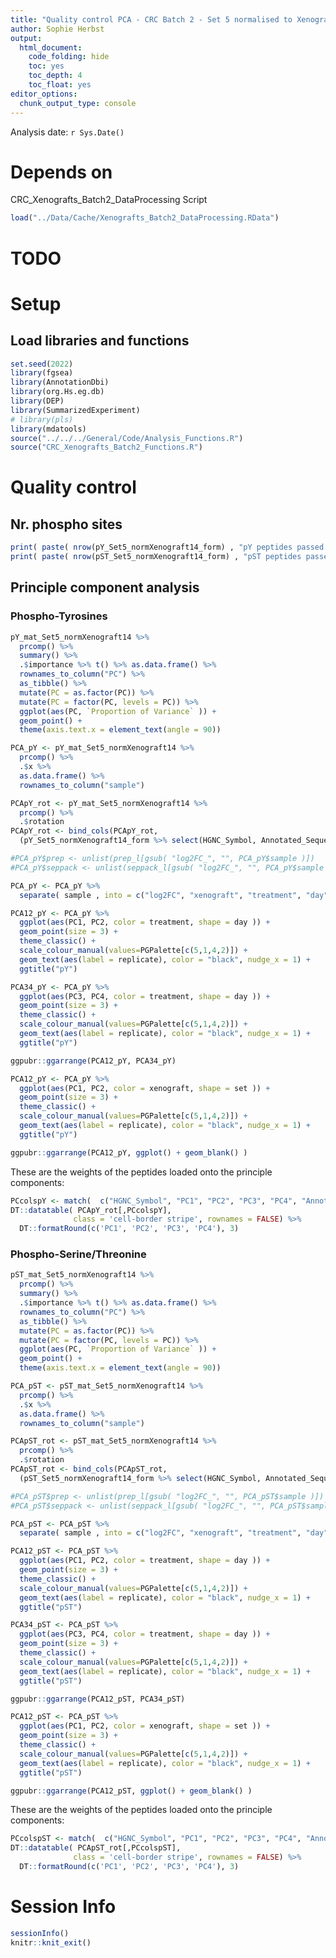 ```yaml
---
title: "Quality control PCA - CRC Batch 2 - Set 5 normalised to Xenograft14"
author: Sophie Herbst
output:
  html_document:
    code_folding: hide
    toc: yes
    toc_depth: 4
    toc_float: yes
editor_options: 
  chunk_output_type: console
---
```

Analysis date: `r Sys.Date()`

# Depends on
CRC_Xenografts_Batch2_DataProcessing Script

```r
load("../Data/Cache/Xenografts_Batch2_DataProcessing.RData")
```

# TODO

# Setup
## Load libraries and functions
```r
set.seed(2022)
library(fgsea)
library(AnnotationDbi)
library(org.Hs.eg.db)
library(DEP)
library(SummarizedExperiment)
# library(pls)
library(mdatools)
source("../../../General/Code/Analysis_Functions.R")
source("CRC_Xenografts_Batch2_Functions.R")
```

# Quality control
## Nr. phospho sites
```r
print( paste( nrow(pY_Set5_normXenograft14_form) , "pY peptides passed the filtering procedure for the sets combined. These peptides were detected from", length(unique(pY_Set5_normXenograft14_form$HGNC_Symbol) ), "proteins." ))
print( paste( nrow(pST_Set5_normXenograft14_form) , "pST peptides passed the filtering procedure for the sets combined. These peptides were detected from", length(unique(pST_Set5_normXenograft14_form$HGNC_Symbol) ), "proteins." ))
```

## Principle component analysis
### Phospho-Tyrosines
```r
pY_mat_Set5_normXenograft14 %>%
  prcomp() %>% 
  summary() %>% 
  .$importance %>% t() %>% as.data.frame() %>%
  rownames_to_column("PC") %>% 
  as_tibble() %>%
  mutate(PC = as.factor(PC)) %>%
  mutate(PC = factor(PC, levels = PC)) %>%
  ggplot(aes(PC, `Proportion of Variance` )) +
  geom_point() +
  theme(axis.text.x = element_text(angle = 90))
```

```r
PCA_pY <- pY_mat_Set5_normXenograft14 %>%
  prcomp() %>% 
  .$x %>% 
  as.data.frame() %>%
  rownames_to_column("sample")

PCApY_rot <- pY_mat_Set5_normXenograft14 %>%
  prcomp() %>%
  .$rotation
PCApY_rot <- bind_cols(PCApY_rot, 
  (pY_Set5_normXenograft14_form %>% select(HGNC_Symbol, Annotated_Sequence) ) ) %>% arrange(desc(PC1) )

#PCA_pY$prep <- unlist(prep_l[gsub( "log2FC_", "", PCA_pY$sample )])
#PCA_pY$seppack <- unlist(seppack_l[gsub( "log2FC_", "", PCA_pY$sample )]) 

PCA_pY <- PCA_pY %>% 
  separate( sample , into = c("log2FC", "xenograft", "treatment", "day", "replicate", "set"), sep = "_")

PCA12_pY <- PCA_pY %>% 
  ggplot(aes(PC1, PC2, color = treatment, shape = day )) +
  geom_point(size = 3) +
  theme_classic() +
  scale_colour_manual(values=PGPalette[c(5,1,4,2)]) +
  geom_text(aes(label = replicate), color = "black", nudge_x = 1) +
  ggtitle("pY")

PCA34_pY <- PCA_pY %>% 
  ggplot(aes(PC3, PC4, color = treatment, shape = day )) +
  geom_point(size = 3) +
  theme_classic() +
  scale_colour_manual(values=PGPalette[c(5,1,4,2)]) +
  geom_text(aes(label = replicate), color = "black", nudge_x = 1) +
  ggtitle("pY")

ggpubr::ggarrange(PCA12_pY, PCA34_pY)

PCA12_pY <- PCA_pY %>% 
  ggplot(aes(PC1, PC2, color = xenograft, shape = set )) +
  geom_point(size = 3) +
  theme_classic() +
  scale_colour_manual(values=PGPalette[c(5,1,4,2)]) +
  geom_text(aes(label = replicate), color = "black", nudge_x = 1) +
  ggtitle("pY")

ggpubr::ggarrange(PCA12_pY, ggplot() + geom_blank() )
```

These are the weights of the peptides loaded onto the principle components:

```r
PCcolspY <- match(  c("HGNC_Symbol", "PC1", "PC2", "PC3", "PC4", "Annotated_Sequence") , colnames(PCApY_rot))
DT::datatable( PCApY_rot[,PCcolspY], 
              class = 'cell-border stripe', rownames = FALSE) %>% 
  DT::formatRound(c('PC1', 'PC2', 'PC3', 'PC4'), 3)
```

### Phospho-Serine/Threonine
```r
pST_mat_Set5_normXenograft14 %>%
  prcomp() %>% 
  summary() %>% 
  .$importance %>% t() %>% as.data.frame() %>%
  rownames_to_column("PC") %>% 
  as_tibble() %>%
  mutate(PC = as.factor(PC)) %>%
  mutate(PC = factor(PC, levels = PC)) %>%
  ggplot(aes(PC, `Proportion of Variance` )) +
  geom_point() +
  theme(axis.text.x = element_text(angle = 90))
```

```r
PCA_pST <- pST_mat_Set5_normXenograft14 %>%
  prcomp() %>% 
  .$x %>% 
  as.data.frame() %>%
  rownames_to_column("sample")

PCApST_rot <- pST_mat_Set5_normXenograft14 %>%
  prcomp() %>%
  .$rotation
PCApST_rot <- bind_cols(PCApST_rot, 
  (pST_Set5_normXenograft14_form %>% select(HGNC_Symbol, Annotated_Sequence) ) ) %>% arrange(desc(PC1) )

#PCA_pST$prep <- unlist(prep_l[gsub( "log2FC_", "", PCA_pST$sample )])
#PCA_pST$seppack <- unlist(seppack_l[gsub( "log2FC_", "", PCA_pST$sample )]) 

PCA_pST <- PCA_pST %>% 
  separate( sample , into = c("log2FC", "xenograft", "treatment", "day", "replicate", "set"), sep = "_")

PCA12_pST <- PCA_pST %>% 
  ggplot(aes(PC1, PC2, color = treatment, shape = day )) +
  geom_point(size = 3) +
  theme_classic() +
  scale_colour_manual(values=PGPalette[c(5,1,4,2)]) +
  geom_text(aes(label = replicate), color = "black", nudge_x = 1) +
  ggtitle("pST")

PCA34_pST <- PCA_pST %>% 
  ggplot(aes(PC3, PC4, color = treatment, shape = day )) +
  geom_point(size = 3) +
  theme_classic() +
  scale_colour_manual(values=PGPalette[c(5,1,4,2)]) +
  geom_text(aes(label = replicate), color = "black", nudge_x = 1) +
  ggtitle("pST")

ggpubr::ggarrange(PCA12_pST, PCA34_pST)

PCA12_pST <- PCA_pST %>% 
  ggplot(aes(PC1, PC2, color = xenograft, shape = set )) +
  geom_point(size = 3) +
  theme_classic() +
  scale_colour_manual(values=PGPalette[c(5,1,4,2)]) +
  geom_text(aes(label = replicate), color = "black", nudge_x = 1) +
  ggtitle("pST")

ggpubr::ggarrange(PCA12_pST, ggplot() + geom_blank() )
```

These are the weights of the peptides loaded onto the principle components:

```r
PCcolspST <- match(  c("HGNC_Symbol", "PC1", "PC2", "PC3", "PC4", "Annotated_Sequence") , colnames(PCApST_rot))
DT::datatable( PCApST_rot[,PCcolspST], 
              class = 'cell-border stripe', rownames = FALSE) %>% 
  DT::formatRound(c('PC1', 'PC2', 'PC3', 'PC4'), 3)
```

# Session Info
```r
sessionInfo()
knitr::knit_exit()
```
